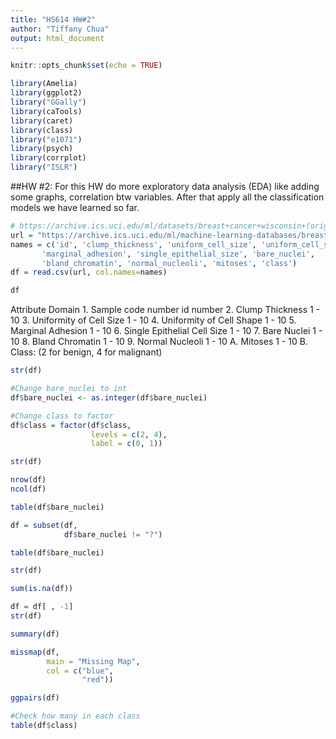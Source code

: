 ```yaml
---
title: "HS614 HW#2"
author: "Tiffany Chua"
output: html_document
---
```


```r
knitr::opts_chunk$set(echo = TRUE)
```

```r
library(Amelia)
library(ggplot2)
library("GGally")
library(caTools)
library(caret)
library(class)
library("e1071")
library(psych)
library(corrplot)
library("ISLR")
```

##HW #2:
For this HW do more exploratory data analysis (EDA) like adding some graphs, correlation btw variables. After that apply all the classification models we have learned so far. 

```r
# https://archive.ics.uci.edu/ml/datasets/breast+cancer+wisconsin+(original)
url = "https://archive.ics.uci.edu/ml/machine-learning-databases/breast-cancer-wisconsin/breast-cancer-wisconsin.data"
names = c('id', 'clump_thickness', 'uniform_cell_size', 'uniform_cell_shape',
       'marginal_adhesion', 'single_epithelial_size', 'bare_nuclei',
       'bland_chromatin', 'normal_nucleoli', 'mitoses', 'class')
df = read.csv(url, col.names=names)

df
```

Attribute Domain
1. Sample code number id number
2. Clump Thickness 1 - 10
3. Uniformity of Cell Size 1 - 10
4. Uniformity of Cell Shape 1 - 10
5. Marginal Adhesion 1 - 10
6. Single Epithelial Cell Size 1 - 10
7. Bare Nuclei 1 - 10
8. Bland Chromatin 1 - 10
9. Normal Nucleoli 1 - 10
  A. Mitoses 1 - 10
  B. Class: (2 for benign, 4 for malignant)
  
  
```r
str(df)
```
  
```r
#Change bare_nuclei to int
df$bare_nuclei <- as.integer(df$bare_nuclei)

#Change class to factor
df$class = factor(df$class,
                  levels = c(2, 4),
                  label = c(0, 1))

str(df)
```
  
```r
nrow(df)
ncol(df)
```

```r
table(df$bare_nuclei)
```

```r
df = subset(df,
            df$bare_nuclei != "?")

table(df$bare_nuclei)
```

```r
str(df)

sum(is.na(df))
```

```r
df = df[ , -1]
str(df)
```
  
```r
summary(df)
```

```r
missmap(df,
        main = "Missing Map",
        col = c("blue",
                "red"))
```

```r
ggpairs(df)
```

```r
#Check how many in each class
table(df$class)
```

